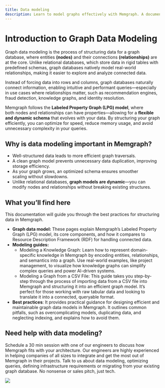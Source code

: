 ```yaml
---
title: Data modeling
description: Learn to model graphs effectively with Memgraph. A documentation detailing the vital steps for proficient graph modeling. 
---
```




# Introduction to Graph Data Modeling

Graph data modeling is the process of structuring data for a graph database,
where entities **(nodes)** and their connections **(relationships)** are at the
core. Unlike relational databases, which store data in rigid tables with
predefined schemas, graph databases natively model real-world relationships,
making it easier to explore and analyze connected data.

Instead of forcing data into rows and columns, graph databases naturally connect
information, enabling intuitive and performant queries—especially in use cases
where relationships matter, such as recommendation engines, fraud detection,
knowledge graphs, and identity resolution.

Memgraph follows the **Labeled Property Graph (LPG) model**, where
both nodes and relationships can have properties—allowing for a **flexible and
dynamic schema** that evolves with your data. By structuring your graph
efficiently, you can optimize for speed, reduce memory usage, and avoid
unnecessary complexity in your queries.

## Why is data modeling important in Memgraph?

- Well-structured data leads to more efficient graph traversals.
- A clean graph model prevents unnecessary data duplication, improving storage
  efficiency.
- As your graph grows, an optimized schema ensures smoother scaling without
  slowdowns.
- Unlike relational databases, **graph models are dynamic**—you can modify nodes
  and relationships without breaking existing structures.

## What you’ll find here

This documentation will guide you through the best practices for structuring
data in Memgraph.

- **Graph data model:** These pages explain Memgraph’s Labeled Property Graph
  (LPG) model, its core components, and how it compares to Resource Description
  Framework (RDF)  for handling connected data.
- **Modeling guides:**
    - Modeling a Knowledge Graph: Learn how to represent domain-specific
      knowledge in Memgraph by encoding entities, relationships, and semantics
      into a graph. Use real-world examples, like project management, to
      visualize how knowledge graphs can simplify complex queries and power
      AI-driven systems.
    - Modeling a Graph from a CSV File: This guide takes you step-by-step
      through the process of importing data from a CSV file into Memgraph and
      structuring it into an efficient graph model. It’s perfect for those
      working with raw tabular data and looking to translate it into a
      connected, queryable format.
- **Best practices**: It provides practical guidance for designing efficient and
  maintainable graph data models in Memgraph. It outlines common pitfalls, such
  as overcomplicating models, duplicating data, and neglecting indexing, and
  explains how to avoid them.

## Need help with data modeling?

Schedule a 30 min session with one of our engineers to discuss how Memgraph fits
with your architecture. Our engineers are highly experienced in helping
companies of all sizes to integrate and get the most out of Memgraph in their
projects. Talk to us about data modeling, optimizing queries, defining
infrastructure requirements or migrating from your existing graph database. No
nonsense or sales pitch, just tech.

![](/pages/getting-started/memgraph-office-hours.svg)

<Cards>
  <Cards.Card
    title="Book a call"
    href="https://memgraph.com/office-hours"
  />
</Cards>
